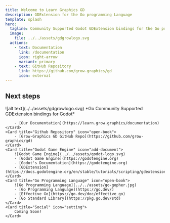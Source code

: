 ```yaml
---
title: Welcome to Learn Graphics GD
description: GDExtension for the Go programming Language
template: splash
hero:
  tagline: Community Supported Godot GDExtension bindings for the Go programming Language!
  image:
    file: ../../assets/gdgrowlogo.svg
  actions:
    - text: Documentation
      link: /documentation
      icon: right-arrow
      variant: primary
    - text: GitHub Repository
      link: https://github.com/grow-graphics/gd
      icon: external
---
```



## Next steps

<CardGrid stagger>
	<Card title="Graphics GD Documentation" icon="open-book">
		![alt text](../../assets/gdgrowlogo.svg)
		*Go Community Supported GDExtension bindings for Godot*

		- [Our Documentation](https://learn.grow.graphics/documentation)
	</Card>
	<Card title="Github Repository" icon="open-book">
		- [Grow-Graphics GD GitHub Repo](https://github.com/grow-graphics/gd)
	</Card>
	<Card title="Godot Game Engine" icon="add-document">
		![Godot Game Engine](../../assets/godot-logo.svg)
		- [Godot Game Engine](https://godotengine.org)
		- [Godot's Documentation](https://godotengine.org)
		- [GDExtension](https://docs.godotengine.org/en/stable/tutorials/scripting/gdextension/index.html)
	</Card>
	<Card title="Go Programming Language" icon="open-book">
		![Go Programming Language](../../assets/go-gopher.jpg)
		- [Go Programming Language](https://go.dev/)
		- [Effective Go](https://go.dev/doc/effective_go)
		- [Go Standard Library](https://pkg.go.dev/std)
	</Card>
	<Card title="Social" icon="setting">
		Coming Soon!
	</Card>
</CardGrid>
